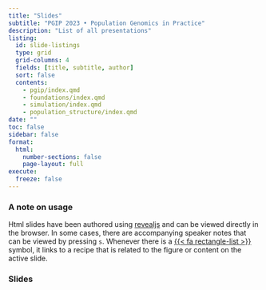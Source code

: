 ```yaml
---
title: "Slides"
subtitle: "PGIP 2023 • Population Genomics in Practice"
description: "List of all presentations"
listing:
  id: slide-listings
  type: grid
  grid-columns: 4
  fields: [title, subtitle, author]
  sort: false
  contents:
    - pgip/index.qmd
    - foundations/index.qmd
    - simulation/index.qmd
    - population_structure/index.qmd
date: ""
toc: false
sidebar: false
format:
  html:
    number-sections: false
    page-layout: full
execute:
  freeze: false
---
```


### A note on usage

Html slides have been authored using [revealjs](https://revealjs.com/)
and can be viewed directly in the browser. In some cases, there are
accompanying speaker notes that can be viewed by pressing `s`.
Whenever there is a [{{< fa rectangle-list >}}]({{< var
recipes.baseurl >}}) symbol, it links to a recipe that is related to
the figure or content on the active slide.

### Slides

:::{#slide-listings}

:::
